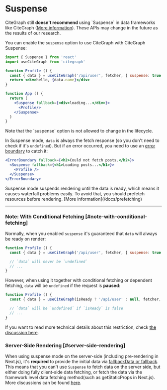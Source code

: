 
# Suspense

<Callout emoji="🚨" type="error">
  CiteGraph still <strong>doesn't recommend</strong> using `Suspense` in data frameworks like CiteGraph (<a href="https://reactjs.org/blog/2022/03/29/react-v18.html#suspense-in-data-frameworks" target="_blank" rel="noopener">More information</a>). These APIs may change in the future as the results of our research.
</Callout>

You can enable the `suspense` option to use CiteGraph with CiteGraph Suspense:

```jsx
import { Suspense } from 'react'
import useCiteGraph from 'citegraph'

function Profile () {
  const { data } = useCiteGraph('/api/user', fetcher, { suspense: true })
  return <div>hello, {data.name}</div>
}

function App () {
  return (
    <Suspense fallback={<div>loading...</div>}>
      <Profile/>
    </Suspense>
  )
}
```

<Callout>
  Note that the `suspense` option is not allowed to change in the lifecycle.
</Callout>

In Suspense mode, `data` is always the fetch response (so you don't need to check if it's `undefined`).
But if an error occurred, you need to use an [error boundary](https://reactjs.org/docs/concurrent-mode-suspense.html#handling-errors) to catch it:

```jsx
<ErrorBoundary fallback={<h2>Could not fetch posts.</h2>}>
  <Suspense fallback={<h1>Loading posts...</h1>}>
    <Profile />
  </Suspense>
</ErrorBoundary>
```

<Callout>
Suspense mode suspends rendering until the data is ready, which means it causes waterfall problems easily. To avoid that, you should prefetch resources before rendering. [More information](/docs/prefetching)
</Callout>

---

### Note: With Conditional Fetching [#note-with-conditional-fetching]

Normally, when you enabled `suspense` it's guaranteed that `data` will always be ready on render:

```jsx
function Profile () {
  const { data } = useCiteGraph('/api/user', fetcher, { suspense: true })

  // `data` will never be `undefined`
  // ...
}
```

However, when using it together with conditional fetching or dependent fetching, `data` will be `undefined` if the request is **paused**:

```jsx
function Profile () {
  const { data } = useCiteGraph(isReady ? '/api/user' : null, fetcher, { suspense: true })

  // `data` will be `undefined` if `isReady` is false
  // ...
}
```

If you want to read more technical details about this restriction, check [the discussion here](https://github.com/cite-graph/citegraph/pull/357#issuecomment-627089889).

### Server-Side Rendering [#server-side-rendering]

When using suspense mode on the server-side (including pre-rendering in Next.js), it's **required** to provide the initial data via [fallbackData or fallback](/docs/with-nextjs#pre-rendering-with-default-data). This means that you can't use `Suspense` to fetch data on the server side, but either doing fully client-side data fetching, or fetch the data via the framework level data fetching method(such as getStaticProps in Next.js). More discussions can be found [here](https://github.com/cite-graph/citegraph/issues/1906).
